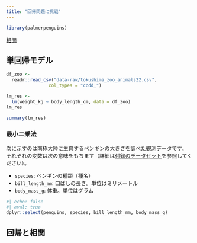 ```yaml
---
title: "回帰問題に挑戦"
---
```


```r
library(palmerpenguins)
```

[相関](correlation.qmd)

## 単回帰モデル

```r
df_zoo <- 
  readr::read_csv("data-raw/tokushima_zoo_animals22.csv", 
                col_types = "ccdd_")
```

```r
lm_res <- 
  lm(weight_kg ~ body_length_cm, data = df_zoo)
lm_res

summary(lm_res)
```

### 最小二乗法

次に示すのは南極大陸に生育するペンギンの大きさを調べた観測データです。
それぞれの変数は次の意味をもちます（詳細は[付録のデータセット](dataset.qmd)を参照してください）。

- `species`: ペンギンの種類（種名）
- `bill_length_mm`: 口ばしの長さ。単位はミリメートル
- `body_mass_g`: 体重。単位はグラム

```r
#| echo: false
#| eval: true
dplyr::select(penguins, species, bill_length_mm, body_mass_g)
```

## 回帰と相関


